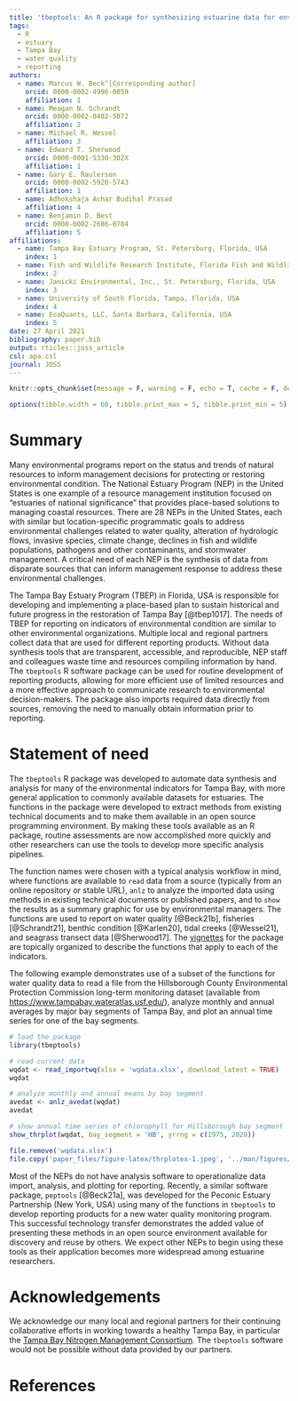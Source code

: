 ```yaml
---
title: 'tbeptools: An R package for synthesizing estuarine data for environmental research'
tags:
  - R
  - estuary
  - Tampa Bay
  - water quality
  - reporting
authors:
  - name: Marcus W. Beck^[Corresponding author]
    orcid: 0000-0002-4996-0059
    affiliation: 1 
  - name: Meagan N. Schrandt
    orcid: 0000-0002-0482-5072
    affiliation: 2
  - name: Michael R. Wessel
    affiliation: 3
  - name: Edward T. Sherwood
    orcid: 0000-0001-5330-302X
    affiliation: 1
  - name: Gary E. Raulerson
    orcid: 0000-0002-5920-5743
    affiliation: 1  
  - name: Adhokshaja Achar Budihal Prasad
    affiliation: 4
  - name: Benjamin D. Best
    orcid: 0000-0002-2686-0784
    affiliation: 5
affiliations:
  - name: Tampa Bay Estuary Program, St. Petersburg, Florida, USA
    index: 1
  - name: Fish and Wildlife Research Institute, Florida Fish and Wildlife Conservation Commission, St. Petersburg, Florida, USA
    index: 2
  - name: Janicki Environmental, Inc., St. Petersburg, Florida, USA
    index: 3
  - name: University of South Florida, Tampa, Florida, USA
    index: 4
  - name: EcoQuants, LLC, Santa Barbara, California, USA
    index: 5
date: 27 April 2021
bibliography: paper.bib
output: rticles::joss_article
csl: apa.csl
journal: JOSS
---
```


```r
knitr::opts_chunk$set(message = F, warning = F, echo = T, cache = F, dev.args = list(family = 'serif'), dpi = 400, dev = 'jpeg')

options(tibble.width = 60, tibble.print_max = 5, tibble.print_min = 5)
```

# Summary

Many environmental programs report on the status and trends of natural resources to inform management decisions for protecting or restoring environmental condition.  The National Estuary Program (NEP) in the United States is one example of a resource management institution focused on "estuaries of national significance" that provides place-based solutions to managing coastal resources.  There are 28 NEPs in the United States, each with similar but location-specific programmatic goals to address environmental challenges related to water quality, alteration of hydrologic flows, invasive species, climate change,  declines in fish and wildlife populations, pathogens and other contaminants, and stormwater management.  A critical need of each NEP is the synthesis of data from disparate sources that can inform management response to address these environmental challenges. 

The Tampa Bay Estuary Program (TBEP) in Florida, USA is responsible for developing and implementing a place-based plan to sustain historical and future progress in the restoration of Tampa Bay [@tbep1017].  The needs of TBEP for reporting on indicators of environmental condition are similar to other environmental organizations.  Multiple local and regional partners collect data that are used for different reporting products.  Without data synthesis tools that are transparent, accessible, and reproducible, NEP staff and colleagues waste time and resources compiling information by hand.  The `tbeptools` R software package can be used for routine development of reporting products, allowing for more efficient use of limited resources and a more effective approach to communicate research to environmental decision-makers.  The package also imports required data directly from sources, removing the need to manually obtain information prior to reporting.    

# Statement of need

The `tbeptools` R package was developed to automate data synthesis and analysis for many of the environmental indicators for Tampa Bay, with more general application to commonly available datasets for estuaries.  The functions in the package were developed to extract methods from existing technical documents and to make them available in an open source programming environment.  By making these tools available as an R package, routine assessments are now accomplished more quickly and other researchers can use the tools to develop more specific analysis pipelines.  

The function names were chosen with a typical analysis workflow in mind, where functions are available to `read` data from a source (typically from an online repository or stable URL), `anlz` to analyze the imported data using methods in existing technical documents or published papers, and to `show` the results as a summary graphic for use by environmental managers.  The functions are used to report on water quality [@Beck21b], fisheries [@Schrandt21], benthic condition [@Karlen20], tidal creeks [@Wessel21], and seagrass transect data [@Sherwood17]. The [vignettes](https://tbep-tech.github.io/tbeptools/articles/intro.html) for the package are topically organized to describe the functions that apply to each of the indicators.

The following example demonstrates use of a subset of the functions for water quality data to read a file from the Hillsborough County Environmental Protection Commission long-term monitoring dataset (available from <https://www.tampabay.wateratlas.usf.edu/>), analyze monthly and annual averages by major bay segments of Tampa Bay, and plot an annual time series for one of the bay segments.

```r
# load the package
library(tbeptools)

# read current data
wqdat <- read_importwq(xlsx = 'wqdata.xlsx', download_latest = TRUE)
wqdat

# analyze monthly and annual means by bay segment
avedat <- anlz_avedat(wqdat)
avedat

# show annual time series of chlorophyll for Hillsborough bay segment
show_thrplot(wqdat, bay_segment = 'HB', yrrng = c(1975, 2020))
```
```r
file.remove('wqdata.xlsx')
file.copy('paper_files/figure-latex/thrplotex-1.jpeg', '../man/figures/')
```

Most of the NEPs do not have analysis software to operationalize data import, analysis, and plotting for reporting.  Recently, a similar software package, `peptools` [@Beck21a], was developed for the Peconic Estuary Partnership (New York, USA) using many of the functions in `tbeptools` to develop reporting products for a new water quality monitoring program.  This successful technology transfer demonstrates the added value of presenting these methods in an open source environment available for discovery and reuse by others.  We expect other NEPs to begin using these tools as their application becomes more widespread among estuarine researchers.

# Acknowledgements

We acknowledge our many local and regional partners for their continuing collaborative efforts in working towards a healthy Tampa Bay, in particular the [Tampa Bay Nitrogen Management Consortium](https://tbep.org/our-work/boards-committees/nitrogen-management-consortium/). The `tbeptools` software would not be possible without data provided by our partners. 

# References
